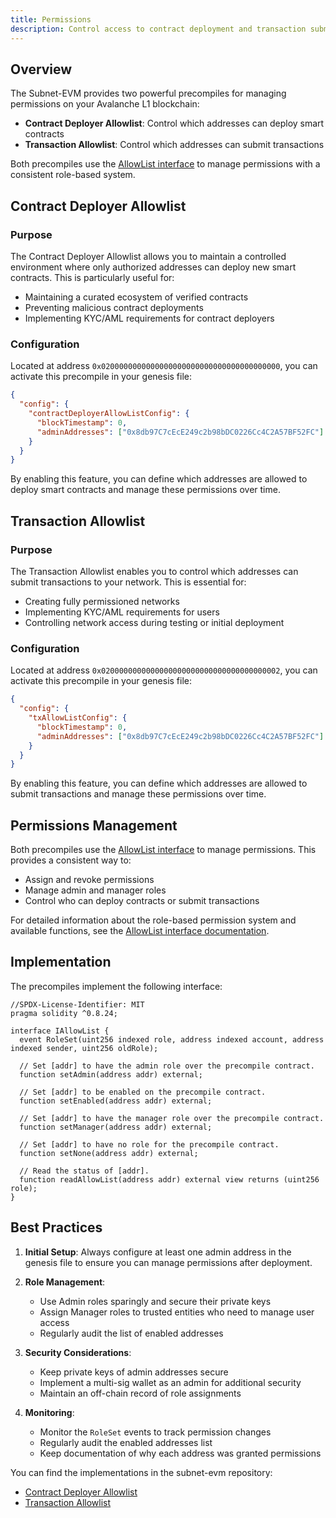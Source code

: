 ```yaml
---
title: Permissions
description: Control access to contract deployment and transaction submission on your Avalanche L1 blockchain.
---
```


## Overview

The Subnet-EVM provides two powerful precompiles for managing permissions on your Avalanche L1 blockchain:

- **Contract Deployer Allowlist**: Control which addresses can deploy smart contracts
- **Transaction Allowlist**: Control which addresses can submit transactions

Both precompiles use the [AllowList interface](/docs/avalanche-l1s/allowlist) to manage permissions with a consistent role-based system.

## Contract Deployer Allowlist

### Purpose
The Contract Deployer Allowlist allows you to maintain a controlled environment where only authorized addresses can deploy new smart contracts. This is particularly useful for:

- Maintaining a curated ecosystem of verified contracts
- Preventing malicious contract deployments
- Implementing KYC/AML requirements for contract deployers

### Configuration
Located at address `0x0200000000000000000000000000000000000000`, you can activate this precompile in your genesis file:

```json
{
  "config": {
    "contractDeployerAllowListConfig": {
      "blockTimestamp": 0,
      "adminAddresses": ["0x8db97C7cEcE249c2b98bDC0226Cc4C2A57BF52FC"]
    }
  }
}
```

By enabling this feature, you can define which addresses are allowed to deploy smart contracts and manage these permissions over time.

## Transaction Allowlist

### Purpose
The Transaction Allowlist enables you to control which addresses can submit transactions to your network. This is essential for:

- Creating fully permissioned networks
- Implementing KYC/AML requirements for users
- Controlling network access during testing or initial deployment

### Configuration
Located at address `0x0200000000000000000000000000000000000002`, you can activate this precompile in your genesis file:

```json
{
  "config": {
    "txAllowListConfig": {
      "blockTimestamp": 0,
      "adminAddresses": ["0x8db97C7cEcE249c2b98bDC0226Cc4C2A57BF52FC"]
    }
  }
}
```

By enabling this feature, you can define which addresses are allowed to submit transactions and manage these permissions over time.

## Permissions Management

Both precompiles use the [AllowList interface](/docs/avalanche-l1s/allowlist) to manage permissions. This provides a consistent way to:
- Assign and revoke permissions
- Manage admin and manager roles
- Control who can deploy contracts or submit transactions

For detailed information about the role-based permission system and available functions, see the [AllowList interface documentation](/docs/avalanche-l1s/allowlist).

## Implementation

The precompiles implement the following interface:

```solidity
//SPDX-License-Identifier: MIT
pragma solidity ^0.8.24;

interface IAllowList {
  event RoleSet(uint256 indexed role, address indexed account, address indexed sender, uint256 oldRole);

  // Set [addr] to have the admin role over the precompile contract.
  function setAdmin(address addr) external;

  // Set [addr] to be enabled on the precompile contract.
  function setEnabled(address addr) external;

  // Set [addr] to have the manager role over the precompile contract.
  function setManager(address addr) external;

  // Set [addr] to have no role for the precompile contract.
  function setNone(address addr) external;

  // Read the status of [addr].
  function readAllowList(address addr) external view returns (uint256 role);
}
```

## Best Practices

1. **Initial Setup**: Always configure at least one admin address in the genesis file to ensure you can manage permissions after deployment.

2. **Role Management**:
   - Use Admin roles sparingly and secure their private keys
   - Assign Manager roles to trusted entities who need to manage user access
   - Regularly audit the list of enabled addresses

3. **Security Considerations**:
   - Keep private keys of admin addresses secure
   - Implement a multi-sig wallet as an admin for additional security
   - Maintain an off-chain record of role assignments

4. **Monitoring**:
   - Monitor the `RoleSet` events to track permission changes
   - Regularly audit the enabled addresses list
   - Keep documentation of why each address was granted permissions

You can find the implementations in the subnet-evm repository:
- [Contract Deployer Allowlist](https://github.com/ava-labs/subnet-evm/blob/master/precompile/contracts/deployerallowlist/contract.go)
- [Transaction Allowlist](https://github.com/ava-labs/subnet-evm/blob/master/precompile/contracts/txallowlist/contract.go) 